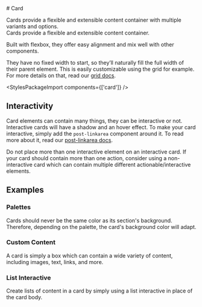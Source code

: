 
<Meta of={CardStories} />

<div className="docs-title">
  # Card

<link-design of={JSON.stringify(CardStories)}></link-design>

<PackageTag meta={meta}/>

<div>
  Cards provide a flexible and extensible content container with multiple variants and options.
</div>

<div className="lead">Cards provide a flexible and extensible content container.</div>

Built with flexbox, they offer easy alignment and mix well with other components.

They have no fixed width to start, so they’ll naturally fill the full width of their parent element.
This is easily customizable using the grid for example. For more details on that, read our [grid docs](/?path=/docs/7240f2ef-216a-490e-9bd8-c0cef19f7b31--docs).

<Canvas sourceState="shown" of={CardStories.Default} />
<div className="hide-col-default">
  <Controls of={CardStories.Default} />
</div>

<StylesPackageImport components={['card']} />

## Interactivity

Card elements can contain many things, they can be interactive or not. Interactive cards will have a shadow and an hover effect. To make your card interactive, simply add the `post-linkarea` component around it.
To read more about it, read our [post-linkarea docs](/?path=/docs/1d52b794-768b-464e-90eb-4fd15774aa90--docs).

<post-banner>
  Do not place more than one interactive element on an interactive card. If your card should contain
  more than one action, consider using a non-interactive card which can contain multiple different
  actionable/interactive elements.
</post-banner>

<Canvas sourceState="shown" of={CardStories.Foundation} />

## Examples

### Palettes

Cards should never be the same color as its section's background. Therefore, depending on the palette, the card's background color will adapt.

<Canvas sourceState="hidden" of={CardStories.Palette} />

### Custom Content

A card is simply a box which can contain a wide variety of content, including images, text, links, and more.

<Canvas of={CardStories.CustomContent} />

### List Interactive

Create lists of content in a card by simply using a list interactive in place of the card body.

<Canvas of={CardStories.ListGroup} />
